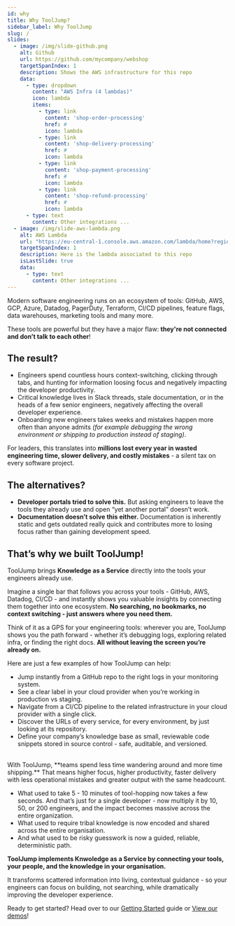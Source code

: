 ```yaml
---
id: why
title: Why ToolJump?
sidebar_label: Why ToolJump
slug: /
slides:
  - image: /img/slide-github.png
    alt: Github
    url: https://github.com/mycompany/webshop
    targetSpanIndex: 1
    description: Shows the AWS infrastructure for this repo
    data:
      - type: dropdown
        content: "AWS Infra (4 lambdas)"
        icon: lambda
        items:
          - type: link
            content: 'shop-order-processing'
            href: #
            icon: lambda
          - type: link
            content: 'shop-delivery-processing'
            href: #
            icon: lambda
          - type: link
            content: 'shop-payment-processing'
            href: #
            icon: lambda
          - type: link
            content: 'shop-refund-processing'
            href: #
            icon: lambda
      - type: text
        content: Other integrations ...
  - image: /img/slide-aws-lambda.png
    alt: AWS Lambda
    url: "https://eu-central-1.console.aws.amazon.com/lambda/home?region=eu-central-1#/functions/shop-order-processing?tab=code"
    targetSpanIndex: 1
    description: Here is the lambda associated to this repo
    isLastSlide: true
    data:
      - type: text
        content: Other integrations ...
---
```


Modern software engineering runs on an ecosystem of tools: GitHub, AWS, GCP, Azure, Datadog, PagerDuty, Terraform, CI/CD pipelines, feature flags, data warehouses, marketing tools and many more.

These tools are powerful but they have a major flaw: **they're not connected and don’t talk to each other**!

## The result?  
- Engineers spend countless hours context-switching, clicking through tabs, and hunting for information loosing focus and negatively impacting the developer productivity.  
- Critical knowledge lives in Slack threads, stale documentation, or in the heads of a few senior engineers, negatively affecting the overall developer experience.  
- Onboarding new engineers takes weeks and mistakes happen more often than anyone admits *(for example debugging the wrong environment or shipping to production instead of staging)*.

For leaders, this translates into **millions lost every year in wasted engineering time, slower delivery, and costly mistakes** - a silent tax on every software project.  

## The alternatives?
- **Developer portals tried to solve this.** But asking engineers to leave the tools they already use and open “yet another portal” doesn’t work.  
- **Documentation doesn’t solve this either.** Documentation is inherently static and gets outdated really quick and contributes more to losing focus rather than gaining development speed. 

## That’s why we built **ToolJump!**  

ToolJump brings **Knowledge as a Service** directly into the tools your engineers already use.  

Imagine a single bar that follows you across your tools - GitHub, AWS, Datadog, CI/CD - and instantly shows you valuable insights by connecting them together into one ecosystem. **No searching, no bookmarks, no context switching - just answers where you need them.**

Think of it as a GPS for your engineering tools: wherever you are, ToolJump shows you the path forward - whether it’s debugging logs, exploring related infra, or finding the right docs. **All without leaving the screen you’re already on.**

Here are just a few examples of how ToolJump can help:
- Jump instantly from a GitHub repo to the right logs in your monitoring system.  
- See a clear label in your cloud provider when you’re working in production vs staging.  
- Navigate from a CI/CD pipeline to the related infrastructure in your cloud provider with a single click.  
- Discover the URLs of every service, for every environment, by just looking at its repository.  
- Define your company’s knowledge base as small, reviewable code snippets stored in source control - safe, auditable, and versioned.


<Slideshow slides={frontMatter.slides} autostart={false} />

<br/>
With ToolJump, **teams spend less time wandering around and more time shipping.** That means higher focus, higher productivity, faster delivery with less operational mistakes and greater output with the same headcount.

- What used to take 5 - 10 minutes of tool-hopping now takes a few seconds. And that’s just for a single developer - now multiply it by 10, 50, or 200 engineers, and the impact becomes massive across the entire organization.  
- What used to require tribal knowledge is now encoded and shared across the entire organisation.  
- And what used to be risky guesswork is now a guided, reliable, deterministic path.  

**ToolJump implements Knwoledge as a Service by connecting your tools, your people, and the knowledge in your organisation.**

It transforms scattered information into living, contextual guidance - so your engineers can focus on building, not searching, while dramatically improving the developer experience.  

Ready to get started? Head over to our [Getting Started](./getting-started.mdx) guide or [View our demos](./demos)!  
